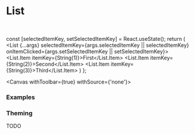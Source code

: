 

<Meta of={DocumentationStories} />

# List

<br />

  const [selectedItemKey, setSelectedItemKey] = React.useState();
  return (
    <List {...args} selectedItemKey={args.selectedItemKey || selectedItemKey} onItemClicked={args.setSelectedItemKey || setSelectedItemKey}>
      <List.Item itemKey={String(1)}>First</List.Item>
      <List.Item itemKey={String(2)}>Second</List.Item>
      <List.Item itemKey={String(3)}>Third</List.Item>
    </List>
  )
};

<Canvas withToolbar={true} withSource={'none'}>
  <Story of={DocumentationStories.Default} />
</Canvas>

<Controls />

### Examples

<Canvas>
  <Story of={DocumentationStories.UnClickableList} />
</Canvas>

<Canvas>
  <Story of={DocumentationStories.ClickWithoutSelectingList} />
</Canvas>

<Canvas>
  <Story of={DocumentationStories.WithDividers} />
</Canvas>

<Canvas>
  <Story of={DocumentationStories.WithDisabledItems} />
</Canvas>

### Theming

TODO
